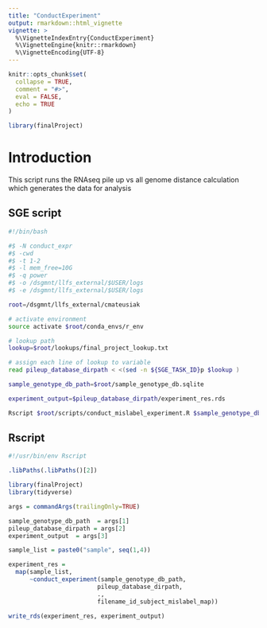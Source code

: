 ```yaml
---
title: "ConductExperiment"
output: rmarkdown::html_vignette
vignette: >
  %\VignetteIndexEntry{ConductExperiment}
  %\VignetteEngine{knitr::rmarkdown}
  %\VignetteEncoding{UTF-8}
---
```


```r
knitr::opts_chunk$set(
  collapse = TRUE,
  comment = "#>",
  eval = FALSE,
  echo = TRUE
)
```

```r
library(finalProject)
```

# Introduction

This script runs the RNAseq pile up vs all genome distance calculation which 
generates the data for analysis

## SGE script

```bash
#!/bin/bash

#$ -N conduct_expr
#$ -cwd
#$ -t 1-2
#$ -l mem_free=10G
#$ -q power
#$ -o /dsgmnt/llfs_external/$USER/logs
#$ -e /dsgmnt/llfs_external/$USER/logs

root=/dsgmnt/llfs_external/cmateusiak

# activate environment
source activate $root/conda_envs/r_env

# lookup path
lookup=$root/lookups/final_project_lookup.txt

# assign each line of lookup to variable
read pileup_database_dirpath < <(sed -n ${SGE_TASK_ID}p $lookup )

sample_genotype_db_path=$root/sample_genotype_db.sqlite

experiment_output=$pileup_database_dirpath/experiment_res.rds

Rscript $root/scripts/conduct_mislabel_experiment.R $sample_genotype_db_path $pileup_database_dirpath $experiment_output

```

## Rscript

```r
#!/usr/bin/env Rscript

.libPaths(.libPaths()[2])

library(finalProject)
library(tidyverse)

args = commandArgs(trailingOnly=TRUE)

sample_genotype_db_path  = args[1]
pileup_database_dirpath = args[2]
experiment_output  = args[3]

sample_list = paste0("sample", seq(1,4))

experiment_res = 
  map(sample_list, 
      ~conduct_experiment(sample_genotype_db_path,
                         pileup_database_dirpath,
                         .,
                         filename_id_subject_mislabel_map))

write_rds(experiment_res, experiment_output)

```

